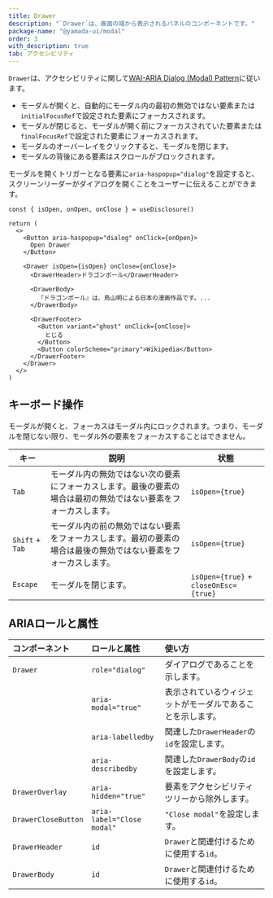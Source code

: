 ```yaml
---
title: Drawer
description: "`Drawer`は、画面の端から表示されるパネルのコンポーネントです。"
package-name: "@yamada-ui/modal"
order: 3
with_description: true
tab: アクセシビリティ
---
```


`Drawer`は、アクセシビリティに関して[WAI-ARIA Dialog (Modal) Pattern](https://www.w3.org/WAI/ARIA/apg/patterns/dialog-modal/)に従います。

- モーダルが開くと、自動的にモーダル内の最初の無効ではない要素または`initialFocusRef`で設定された要素にフォーカスされます。
- モーダルが閉じると、モーダルが開く前にフォーカスされていた要素または`finalFocusRef`で設定された要素にフォーカスされます。
- モーダルのオーバーレイをクリックすると、モーダルを閉じます。
- モーダルの背後にある要素はスクロールがブロックされます。

モーダルを開くトリガーとなる要素に`aria-haspopup="dialog"`を設定すると、スクリーンリーダーがダイアログを開くことをユーザーに伝えることができます。

```tsx live=false
const { isOpen, onOpen, onClose } = useDisclosure()

return (
  <>
    <Button aria-haspopup="dialog" onClick={onOpen}>
      Open Drawer
    </Button>

    <Drawer isOpen={isOpen} onClose={onClose}>
      <DrawerHeader>ドラゴンボール</DrawerHeader>

      <DrawerBody>
        『ドラゴンボール』は、鳥山明による日本の漫画作品です。...
      </DrawerBody>

      <DrawerFooter>
        <Button variant="ghost" onClick={onClose}>
          とじる
        </Button>
        <Button colorScheme="primary">Wikipedia</Button>
      </DrawerFooter>
    </Drawer>
  </>
)
```

## キーボード操作

モーダルが開くと、フォーカスはモーダル内にロックされます。つまり、モーダルを閉じない限り、モーダル外の要素をフォーカスすることはできません。

| キー            | 説明                                                                                                             | 状態                                  |
| --------------- | ---------------------------------------------------------------------------------------------------------------- | ------------------------------------- |
| `Tab`           | モーダル内の無効ではない次の要素にフォーカスします。最後の要素の場合は最初の無効ではない要素をフォーカスします。 | `isOpen={true}`                       |
| `Shift` + `Tab` | モーダル内の前の無効ではない要素をフォーカスします。最初の要素の場合は最後の無効ではない要素をフォーカスします。 | `isOpen={true}`                       |
| `Escape`        | モーダルを閉じます。                                                                                             | `isOpen={true}` + `closeOnEsc={true}` |

## ARIAロールと属性

| コンポーネント      | ロールと属性               | 使い方                                                     |
| :------------------ | :------------------------- | :--------------------------------------------------------- |
| `Drawer`            | `role="dialog"`            | ダイアログであることを示します。                           |
|                     | `aria-modal="true"`        | 表示されているウィジェットがモーダルであることを示します。 |
|                     | `aria-labelledby`          | 関連した`DrawerHeader`の`id`を設定します。                 |
|                     | `aria-describedby`         | 関連した`DrawerBody`の`id`を設定します。                   |
| `DrawerOverlay`     | `aria-hidden="true"`       | 要素をアクセシビリティツリーから除外します。               |
| `DrawerCloseButton` | `aria-label="Close modal"` | `"Close modal"`を設定します。                              |
| `DrawerHeader`      | `id`                       | `Drawer`と関連付けるために使用する`id`。                   |
| `DrawerBody`        | `id`                       | `Drawer`と関連付けるために使用する`id`。                   |
